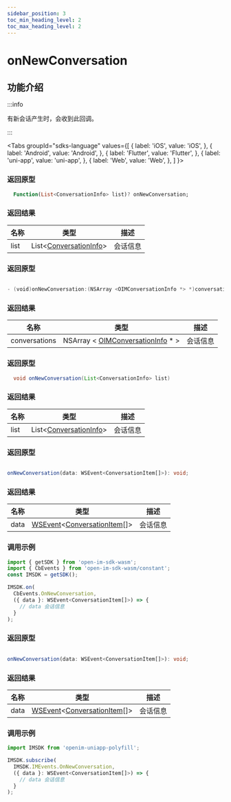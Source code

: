 ```yaml
---
sidebar_position: 3
toc_min_heading_level: 2
toc_max_heading_level: 2
---
```


# onNewConversation

## 功能介绍

:::info

有新会话产生时，会收到此回调。

:::

<Tabs
groupId="sdks-language"
values={[
{ label: 'iOS', value: 'iOS', },
{ label: 'Android', value: 'Android', },
{ label: 'Flutter', value: 'Flutter', },
{ label: 'uni-app', value: 'uni-app', },
{ label: 'Web', value: 'Web', },
]
}>

<TabItem value="Flutter">

### 返回原型

```dart showLineNumbers
  Function(List<ConversationInfo> list)? onNewConversation;
```

### 返回结果

| 名称 | 类型                                                                        | 描述     |
| ---- | --------------------------------------------------------------------------- | -------- |
| list | List<[ConversationInfo](/class/conversation/conversationInfo.mdx)> | 会话信息 |

</TabItem>

<TabItem value="iOS">

### 返回原型

```swift showLineNumbers

- (void)onNewConversation:(NSArray <OIMConversationInfo *> *)conversations;

```

### 返回结果

| 名称          | 类型                                                                                    | 描述     |
| ------------- | --------------------------------------------------------------------------------------- | -------- |
| conversations | NSArray < [OIMConversationInfo](/class/conversation/conversationInfo.mdx) \* > | 会话信息 |

</TabItem>

<TabItem value="Android">

### 返回原型

```java showLineNumbers
  void onNewConversation(List<ConversationInfo> list)
```

### 返回结果

| 名称 | 类型                                                                        | 描述     |
| ---- | --------------------------------------------------------------------------- | -------- |
| list | List<[ConversationInfo](/class/conversation/conversationInfo.mdx)> | 会话信息 |


</TabItem>

<TabItem value="Web">

### 返回原型

```ts showLineNumbers

onNewConversation(data: WSEvent<ConversationItem[]>): void;

```

### 返回结果

| 名称 | 类型                                                                                                             | 描述     |
| ---- | ---------------------------------------------------------------------------------------------------------------- | -------- |
| data | [WSEvent](/class/response.mdx)<[ConversationItem](/class/conversation/conversationInfo.mdx)[]> | 会话信息 |

### 调用示例

```js showLineNumbers
import { getSDK } from 'open-im-sdk-wasm';
import { CbEvents } from 'open-im-sdk-wasm/constant';
const IMSDK = getSDK();

IMSDK.on(
  CbEvents.OnNewConversation,
  ({ data }: WSEvent<ConversationItem[]>) => {
    // data 会话信息
  }
);
```

</TabItem>

<TabItem value="uni-app">

### 返回原型

```ts showLineNumbers

onNewConversation(data: WSEvent<ConversationItem[]>): void;

```

### 返回结果

| 名称 | 类型                                                                                                             | 描述     |
| ---- | ---------------------------------------------------------------------------------------------------------------- | -------- |
| data | [WSEvent](/class/response.mdx)<[ConversationItem](/class/conversation/conversationInfo.mdx)[]> | 会话信息 |

### 调用示例

```js showLineNumbers
import IMSDK from 'openim-uniapp-polyfill';

IMSDK.subscribe(
  IMSDK.IMEvents.OnNewConversation,
  ({ data }: WSEvent<ConversationItem[]>) => {
    // data 会话信息
  }
);
```

</TabItem>

</Tabs>
